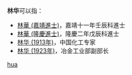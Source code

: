 '''林华'''可以指：
* [[林華_(嘉靖進士)|林華 (嘉靖進士)]]，嘉靖十一年壬辰科進士
* [[林華_(隆慶進士)|林華 (隆慶進士)]]，隆慶二年戊辰科進士
* [[林华_(1913年)|林华 (1913年)]]，中国化工专家
* [[林华_(1923年)|林华 (1923年)]]，冶金工业部副部长

{{disambig}}

[[Category:二字林姓人名消歧义|hua]]